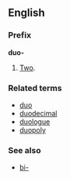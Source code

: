 ==English==
===Prefix===
'''duo-'''

#[[Two]].

===Related terms===
*[[duo]]
*[[duodecimal]]
*[[duologue]]
*[[duopoly]]

===See also===
*[[bi-]]